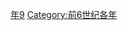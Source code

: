 {{Catnav|頁面分類|历史|歷史時代|年|前6世纪各年}}

{{catmore}}

[[Category:前510年代|年9]]
[[Category:前6世纪各年|Category:前6世纪各年]]